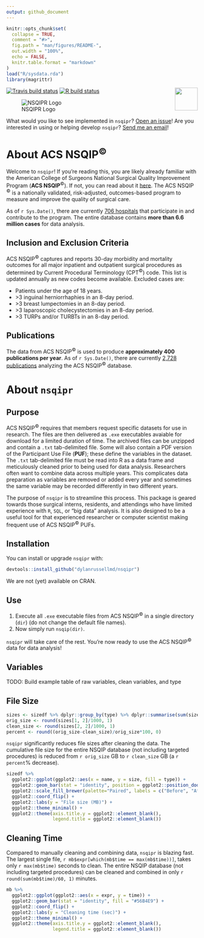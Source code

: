 ```yaml
---
output: github_document
---
```


<!-- README.md is generated from README.Rmd. Please edit that file -->

```r
knitr::opts_chunk$set(
  collapse = TRUE,
  comment = "#>",
  fig.path = "man/figures/README-",
  out.width = "100%",
  echo = FALSE,
  knitr.table.format = "markdown"
)
load("R/sysdata.rda")
library(magrittr)
```

<!-- badges: start -->
[![Travis build status](https://travis-ci.com/dylanrussellmd/nsqipr.svg?token=HoLzyTtjbHZhKQ9MzmcE&branch=master)](https://travis-ci.com/dylanrussellmd/nsqipr)
<img src='man/figures/nsqipr_hex.png' align="right" height="60" />
[![R build status](https://github.com/dylanrussellmd/nsqipr/workflows/R-CMD-check/badge.svg)](https://github.com/dylanrussellmd/nsqipr/actions)
<!-- badges: end -->

![NSQIPR Logo](man/figures/nsqipr_banner_alpha.png)

What would you like to see implemented in `nsqipr`? [Open an issue](https://github.com/doctortickle/nsqipr/issues)!  Are you interested in using or helping develop `nsqipr`? [Send me an email](dyl.russell@gmail.com)!

# About ACS NSQIP<sup>&copy;</sup>

Welcome to `nsqipr`! If you're reading this, you are likely already familiar with the American College of Surgeons National Surgical Quality Improvement Program (**ACS NSQIP**<sup>&copy;</sup>). If not, you can read about it [here](https://www.facs.org/quality-programs/acs-nsqip). The ACS NSQIP <sup>&copy;</sup> is a nationally validated, risk-adjusted, outcomes-based program to measure and improve the quality of surgical care. 

As of `r Sys.Date()`, there are currently [706 hospitals](https://www.facs.org/search/nsqip-participants?allresults=) that participate in and contribute to the program. The entire database contains **more than 6.6 million cases** for data analysis. 

## Inclusion and Exclusion Criteria

ACS NSQIP<sup>&copy;</sup> captures and reports 30-day morbidity and mortality outcomes for all major inpatient and outpatient surgical procedures as determined by Current Procedural Terminology (CPT<sup>&copy;</sup>) code. This list is updated annually as new codes become available. Excluded cases are:
  
  * Patients under the age of 18 years.
  * \>3 inguinal herniorrhaphies in an 8-day period.
  * \>3 breast lumpectomies in an 8-day period.
  * \>3 laparoscopic cholecystectomies in an 8-day period.
  * \>3 TURPs and/or TURBTs in an 8-day period.

## Publications

The data from ACS NSQIP<sup>&copy;</sup> is used to produce **approximately 400 publications per year**. As of `r Sys.Date()`, there are currently [2,728 publications](https://pubmed.ncbi.nlm.nih.gov/?term=nsqip) analyzing the ACS NSQIP<sup>&copy;</sup> database.

# About `nsqipr`

## Purpose

ACS NSQIP<sup>&copy;</sup> requires that members request specific datasets for use in research. The files are then delivered as `.exe` executables avaiable for download for a limited duration of time. The archived files can be unzipped and contain a `.txt` tab-delimited file. Some will also contain a PDF version of the Participant Use File (**PUF**); these define the variables in the dataset. The `.txt` tab-delimited file must be read into R as a data frame and meticulously cleaned prior to being used for data analysis. Researchers often want to combine data across multiple years. This complicates data preparation as variables are removed or added every year and sometimes the same variable may be recorded differently in two different years.

The purpose of `nsqipr` is to streamline this process. This package is geared towards those surgical interns, residents, and attendings who have limited experience with `R`, `SQL`, or "big data" analysis. It is also designed to be a useful tool for that experienced researcher or computer scientist making frequent use of ACS NSQIP<sup>&copy;</sup> PUFs.

## Installation

You can install or upgrade `nsqipr` with:

```r
devtools::install_github("dylanrussellmd/nsqipr")
```

We are not (yet) available on CRAN.

## Use

  1. Execute all `.exe` executable files from ACS NSQIP<sup>&copy;</sup> in a single directory (`dir`) (do not change the default file names). 
  2. Now simply run `nsqip(dir)`.
  
`nsqipr` will take care of the rest. You're now ready to use the ACS NSQIP<sup>&copy;</sup> data for data analysis!

## Variables

TODO: Build example table of raw variables, clean variables, and type

## File Size
```r
sizes <- sizedf %>% dplyr::group_by(type) %>% dplyr::summarise(sum(size))
orig_size <- round(sizes[1, 2]/1000, 1)
clean_size <- round(sizes[2, 2]/1000, 1)
percent <- round((orig_size-clean_size)/orig_size*100, 0)
```


`nsqipr` significantly reduces file sizes after cleaning the data. The cumulative file size for the entire NSQIP database (not including targeted procedures) is reduced from `r orig_size` GB to `r clean_size` GB (a `r percent`% decrease).

```r
sizedf %>%
  ggplot2::ggplot(ggplot2::aes(x = name, y = size, fill = type)) +
  ggplot2::geom_bar(stat = "identity", position = ggplot2::position_dodge()) +
  ggplot2::scale_fill_brewer(palette="Paired", labels = c("Before", "After")) +
  ggplot2::coord_flip() +
  ggplot2::labs(y = "File size (MB)") +
  ggplot2::theme_minimal() +
  ggplot2::theme(axis.title.y = ggplot2::element_blank(),
                 legend.title = ggplot2::element_blank())
```

## Cleaning Time

Compared to manually cleaning and combining data, `nsqipr` is blazing fast. The largest single file, `r mb$expr[which(mb$time == max(mb$time))]`, takes only `r max(mb$time)` seconds to clean. The entire NSQIP database (not including targeted procedures) can be cleaned and combined in only `r round(sum(mb$time)/60, 1)` minutes.

```r
mb %>%
  ggplot2::ggplot(ggplot2::aes(x = expr, y = time)) +
  ggplot2::geom_bar(stat = "identity", fill = "#56B4E9") +
  ggplot2::coord_flip() +
  ggplot2::labs(y = "Cleaning time (sec)") +
  ggplot2::theme_minimal() +
  ggplot2::theme(axis.title.y = ggplot2::element_blank(),
                 legend.title = ggplot2::element_blank())
```
